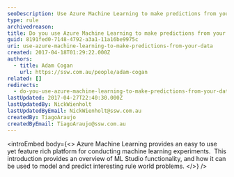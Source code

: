 ```yaml
---
seoDescription: Use Azure Machine Learning to make predictions from your data and unlock new insights with its easy-to-use and feature-rich platform.
type: rule
archivedreason:
title: Do you use Azure Machine Learning to make predictions from your data?
guid: 8191fed0-7148-4792-a3a1-11a16be9975c
uri: use-azure-machine-learning-to-make-predictions-from-your-data
created: 2017-04-18T01:29:22.000Z
authors:
  - title: Adam Cogan
    url: https://ssw.com.au/people/adam-cogan
related: []
redirects:
  - do-you-use-azure-machine-learning-to-make-predictions-from-your-data
lastUpdated: 2017-04-27T22:40:30.000Z
lastUpdatedBy: NickWienholt
lastUpdatedByEmail: NickWienholt@ssw.com.au
createdBy: TiagoAraujo
createdByEmail: TiagoAraujo@ssw.com.au
---
```


<introEmbed
  body={<>
Azure Machine Learning provides an easy to use yet feature rich platform for conducting machine learning experiments.  This introduction provides an overview of ML Studio functionality, and how it can be used to model and predict interesting rule world problems.
  </>}
/>
<youtubeEmbed url="https://www.youtube.com/embed/sUN5eIfbVM0?start=4120" description="" />
